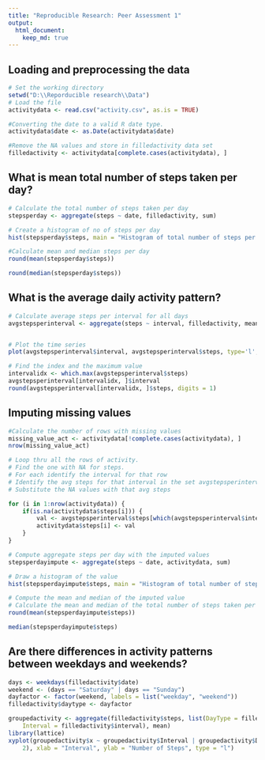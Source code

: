 ```yaml
---
title: "Reproducible Research: Peer Assessment 1"
output: 
  html_document:
    keep_md: true
---
```



## Loading and preprocessing the data
```r
# Set the working directory
setwd("D:\\Reporducible research\\Data")
# Load the file
activitydata <- read.csv("activity.csv", as.is = TRUE)

#Converting the date to a valid R date type.
activitydata$date <- as.Date(activitydata$date)

#Remove the NA values and store in filledactivity data set
filledactivity <- activitydata[complete.cases(activitydata), ]

```



## What is mean total number of steps taken per day?
```r

# Calculate the total number of steps taken per day
stepsperday <- aggregate(steps ~ date, filledactivity, sum)

# Create a histogram of no of steps per day
hist(stepsperday$steps, main = "Histogram of total number of steps per day", xlab = "Steps per day")

#Calculate mean and median steps per day 
round(mean(stepsperday$steps))

round(median(stepsperday$steps))

```

## What is the average daily activity pattern?

```r

# Calculate average steps per interval for all days 
avgstepsperinterval <- aggregate(steps ~ interval, filledactivity, mean)


# Plot the time series
plot(avgstepsperinterval$interval, avgstepsperinterval$steps, type='l', col=1, main="Average number of steps by Interval", xlab="Time Intervals", ylab="Average number of steps")

# Find the index and the maximum value
intervalidx <- which.max(avgstepsperinterval$steps)
avgstepsperinterval[intervalidx, ]$interval
round(avgstepsperinterval[intervalidx, ]$steps, digits = 1)

```

## Imputing missing values
```r
#Calculate the number of rows with missing values
missing_value_act <- activitydata[!complete.cases(activitydata), ]
nrow(missing_value_act)

# Loop thru all the rows of activity.
# Find the one with NA for steps.
# For each identify the interval for that row
# Identify the avg steps for that interval in the set avgstepsperinterval
# Substitute the NA values with that avg steps

for (i in 1:nrow(activitydata)) {
    if(is.na(activitydata$steps[i])) {
        val <- avgstepsperinterval$steps[which(avgstepsperinterval$interval == activitydata$interval[i])]
        activitydata$steps[i] <- val 
    }
}

# Compute aggregate steps per day with the imputed values
stepsperdayimpute <- aggregate(steps ~ date, activitydata, sum)

# Draw a histogram of the value 
hist(stepsperdayimpute$steps, main = "Histogram of total number of steps per day (IMPUTED)", xlab = "Steps per day")

# Compute the mean and median of the imputed value
# Calculate the mean and median of the total number of steps taken per day
round(mean(stepsperdayimpute$steps))

median(stepsperdayimpute$steps)

```
## Are there differences in activity patterns between weekdays and weekends?

```r

days <- weekdays(filledactivity$date)
weekend <- (days == "Saturday" | days == "Sunday")
dayfactor <- factor(weekend, labels = list("weekday", "weekend"))
filledactivity$daytype <- dayfactor

groupedactivity <- aggregate(filledactivity$steps, list(DayType = filledactivity$daytype, 
    Interval = filledactivity$interval), mean)
library(lattice)
xyplot(groupedactivity$x ~ groupedactivity$Interval | groupedactivity$DayType, layout = c(1, 
    2), xlab = "Interval", ylab = "Number of Steps", type = "l")



```
